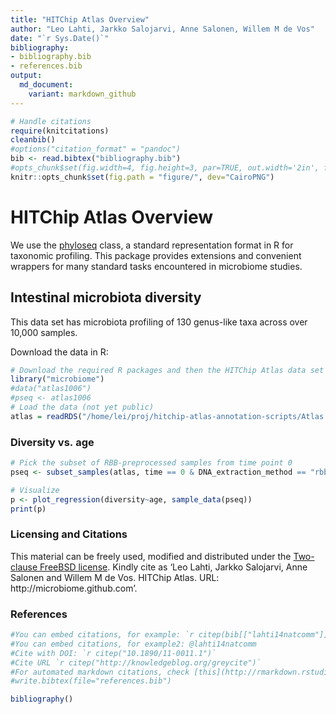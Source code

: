 ```yaml
---
title: "HITChip Atlas Overview"
author: "Leo Lahti, Jarkko Salojarvi, Anne Salonen, Willem M de Vos"
date: "`r Sys.Date()`"
bibliography: 
- bibliography.bib
- references.bib
output: 
  md_document:
    variant: markdown_github
---
```

<!--
  %\VignetteEngine{knitr::rmarkdown}
  %\VignetteIndexEntry{microbiome tutorial}
  %\usepackage[utf8]{inputenc}
-->

```r
# Handle citations
require(knitcitations)
cleanbib()
#options("citation_format" = "pandoc")
bib <- read.bibtex("bibliography.bib")
#opts_chunk$set(fig.width=4, fig.height=3, par=TRUE, out.width='2in', fig.pos='H')
knitr::opts_chunk$set(fig.path = "figure/", dev="CairoPNG")
```


HITChip Atlas Overview
===========

We use the [phyloseq](http://joey711.github.io/phyloseq/import-data)
class, a standard representation format in R for taxonomic
profiling. This package provides extensions and convenient wrappers
for many standard tasks encountered in microbiome studies. 


## Intestinal microbiota diversity 

This data set has microbiota profiling of 130 genus-like taxa across over 10,000 samples.

Download the data in R:

```r
# Download the required R packages and then the HITChip Atlas data set
library("microbiome")
#data("atlas1006")
#pseq <- atlas1006
# Load the data (not yet public)
atlas = readRDS("/home/lei/proj/hitchip-atlas-annotation-scripts/Atlas.RData") # atlas
```


### Diversity vs. age

```r
# Pick the subset of RBB-preprocessed samples from time point 0
pseq <- subset_samples(atlas, time == 0 & DNA_extraction_method == "rbb")

# Visualize
p <- plot_regression(diversity~age, sample_data(pseq))
print(p)
```



### Licensing and Citations

This material can be freely used, modified and distributed under the
[Two-clause FreeBSD
license](http://en.wikipedia.org/wiki/BSD\_licenses). Kindly cite as
'Leo Lahti, Jarkko Salojarvi, Anne Salonen and Willem M de
Vos. HITChip Atlas. URL: http://microbiome.github.com'.


### References

```r
#You can embed citations, for example: `r citep(bib[["lahti14natcomm"]])`
#You can embed citations, for example2: @lahti14natcomm
#Cite with DOI: `r citep("10.1890/11-0011.1")`
#Cite URL `r citep("http://knowledgeblog.org/greycite")`
#For automated markdown citations, check [this](http://rmarkdown.rstudio.com/authoring_bibliographies_and_citations.html), [this](https://github.com/cboettig/knitcitations), and [this](http://www.carlboettiger.info/2012/03/24/citations-in-markdown-using-knitr.html). 
#write.bibtex(file="references.bib")
```

```r
bibliography()
```


